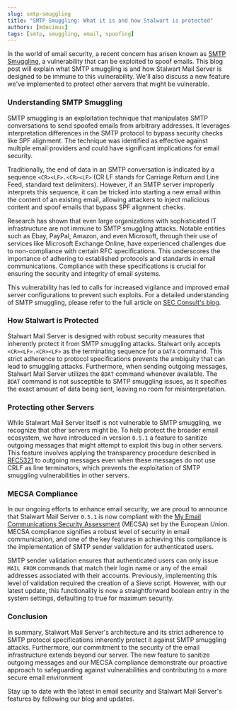 ```yaml
---
slug: smtp-smuggling
title: "SMTP Smuggling: What it is and how Stalwart is protected"
authors: [mdecimus]
tags: [smtp, smuggling, email, spoofing]
---
```


In the world of email security, a recent concern has arisen known as [SMTP Smuggling](https://sec-consult.com/blog/detail/smtp-smuggling-spoofing-e-mails-worldwide/), a vulnerability that can be exploited to spoof emails. This blog post will explain what SMTP smuggling is and how Stalwart Mail Server is designed to be immune to this vulnerability. We'll also discuss a new feature we've implemented to protect other servers that might be vulnerable.

### Understanding SMTP Smuggling

SMTP smuggling is an exploitation technique that manipulates SMTP conversations to send spoofed emails from arbitrary addresses. It leverages interpretation differences in the SMTP protocol to bypass security checks like SPF alignment. The technique was identified as effective against multiple email providers and could have significant implications for email security.

Traditionally, the end of data in an SMTP conversation is indicated by a sequence `<CR><LF>.<CR><LF>` (CR LF stands for Carriage Return and Line Feed, standard text delimiters). However, if an SMTP server improperly interprets this sequence, it can be tricked into starting a new email within the content of an existing email, allowing attackers to inject malicious content and spoof emails that bypass SPF alignment checks.

Research has shown that even large organizations with sophisticated IT infrastructure are not immune to SMTP smuggling attacks. Notable entities such as Ebay, PayPal, Amazon, and even Microsoft, through their use of services like Microsoft Exchange Online, have experienced challenges due to non-compliance with certain RFC specifications. This underscores the importance of adhering to established protocols and standards in email communications. Compliance with these specifications is crucial for ensuring the security and integrity of email systems.

This vulnerability has led to calls for increased vigilance and improved email server configurations to prevent such exploits. For a detailed understanding of SMTP smuggling, please refer to the full article on [SEC Consult's blog](https://sec-consult.com/blog/detail/smtp-smuggling-spoofing-e-mails-worldwide/).

### How Stalwart is Protected

Stalwart Mail Server is designed with robust security measures that inherently protect it from SMTP smuggling attacks. Stalwart only accepts `<CR><LF>.<CR><LF>` as the terminating sequence for a `DATA` command. This strict adherence to protocol specifications prevents the ambiguity that can lead to smuggling attacks. Furthermore, when sending outgoing messages, Stalwart Mail Server utilizes the `BDAT` command whenever available. The `BDAT` command is not susceptible to SMTP smuggling issues, as it specifies the exact amount of data being sent, leaving no room for misinterpretation.

### Protecting other Servers

While Stalwart Mail Server itself is not vulnerable to SMTP smuggling, we recognize that other servers might be. To help protect the broader email ecosystem, we have introduced in version `0.5.1` a feature to sanitize outgoing messages that might attempt to exploit this bug in other servers. This feature involves applying the transparency procedure described in [RFC5321](https://datatracker.ietf.org/doc/html/rfc5321#section-4.5.2) to outgoing messages even when these messages do not use CRLF as line terminators, which prevents the exploitation of SMTP smuggling vulnerabilities in other servers.

### MECSA Compliance

In our ongoing efforts to enhance email security, we are proud to announce that Stalwart Mail Server `0.5.1` is now compliant with the [My Email Communications Security Assessment](https://mecsa.jrc.ec.europa.eu/en/about) (MECSA) set by the European Union. MECSA compliance signifies a robust level of security in email communication, and one of the key features in achieving this compliance is the implementation of SMTP sender validation for authenticated users.

SMTP sender validation ensures that authenticated users can only issue `MAIL FROM` commands that match their login name or any of the email addresses associated with their accounts. Previously, implementing this level of validation required the creation of a Sieve script. However, with our latest update, this functionality is now a straightforward boolean entry in the system settings, defaulting to true for maximum security.

### Conclusion

In summary, Stalwart Mail Server's architecture and its strict adherence to SMTP protocol specifications inherently protect it against SMTP smuggling attacks. Furthermore, our commitment to the security of the email infrastructure extends beyond our server. The new feature to sanitize outgoing messages and our MECSA compliance demonstrate our proactive approach to safeguarding against vulnerabilities and contributing to a more secure email environment

Stay up to date with the latest in email security and Stalwart Mail Server's features by following our blog and updates.

